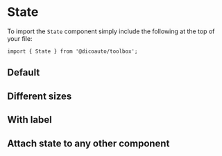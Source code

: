 
<Meta
  title="Toolbox/State"
  component={State}
/>

# State

To import the `State` component simply include the following at the top of your file:

```
import { State } from '@dicoauto/toolbox';
```

## Default

<Canvas>
  <Story name="Default">
    <div className="flex space-x-4">
      <State color="bg-toolbox-feedback-green" />
      <State color="bg-toolbox-feedback-orange" />
      <State color="bg-toolbox-feedback-red" />
    </div>
  </Story>
</Canvas>

## Different sizes

<Canvas>
  <Story name="Different sizes">
    <div className="flex space-x-4">
      <State
        size="xl"
        color="bg-toolbox-feedback-green"
      />
      <State
        size="lg"
        color="bg-toolbox-feedback-orange"
      />
    </div>
  </Story>
</Canvas>

## With label

<Canvas>
  <Story name="With label">
    <div className="flex flex-col space-y-4">
      <State
        label="Online"
        color="bg-toolbox-feedback-green"
      />
      <State
        label="Not at desk"
        color="bg-toolbox-feedback-orange"
      />
      <State
        label="Offline"
        color="bg-toolbox-feedback-red"
      />
    </div>
  </Story>
</Canvas>

## Attach state to any other component

<Canvas>
  <Story name="Attach state to any other component">
    <StateContainer
      color="bg-toolbox-feedback-orange"
      size="lg"
    >
      <div className="w-16 h-16 bg-toolbox-primary" />
    </StateContainer>
  </Story>
</Canvas>
